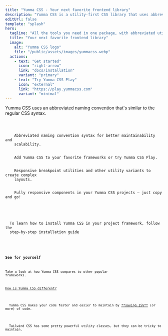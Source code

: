 ```yaml
---
title: "Yumma CSS - Your next favorite frontend library"
description: "Yumma CSS is a utility-first CSS library that uses abbreviated naming conventions that follow regular CSS syntax."
editUrl: false
template: "splash"
hero:
  tagline: "All the tools you need in one package, with abbreviated utility classes — goodbye, massive codebases!"
  title: "Your next favorite frontend library"
  image:
    alt: "Yumma CSS logo"
    file: "/public/assets/images/yummacss.webp"
  actions:
    - text: "Get started"
      icon: "right-arrow"
      link: "docs/installation"
      variant: "primary"
    - text: "Try Yumma CSS Play"
      icon: "external"
      link: "https://play.yummacss.com"
      variant: "minimal"
---
```


<Card title="So, why Yumma CSS?">
  Yumma CSS uses an abbreviated naming convention that's similar to the regular
  CSS syntax.
  <Code
    code={yummaCard}
    lang="html"
    title="index.html"
    frame="terminal"
    wrap="false"
    mark={[
      "ovf-h",
      "b-1",
      "bs-xs",
      "fg-1",
      "fs-xxl",
      "fw-600",
      "tc-pink",
      "tdl-u",
      "rad-2",
      "bg-pink",
      "tc-white",
    ]}
  />
</Card>

<CardGrid stagger>
  <Card title="Abbreviated syntax">
    Abbreviated naming convention syntax for better maintainability and
    scalability.
  </Card>
  <Card title="Framework integrations">
    Add Yumma CSS to your favorite frameworks or try Yumma CSS Play.
  </Card>
  <Card title="Responsive design">
    Responsive breakpoint utilities and other utility variants to create complex
    layouts.
  </Card>
  <Card title="Components">
    Fully responsive components in your Yumma CSS projects — just copy and go!
  </Card>

</CardGrid>

<Card title="Create a new project">
  To learn how to install Yumma CSS in your project framework, follow the
  step-by-step installation guide

  <Code code="npm i yummacss@latest" lang="bash" title="Installing dependencies..." />
</Card>

### See for yourself

Take a look at how Yumma CSS compares to other popular frameworks.

[How is Yumma CSS different?](/docs/utility-classes)

<Tabs>
  <TabItem label="Yumma CSS">
  Yumma CSS makes your code faster and easier to maintain by <u>**saving 15%**</u> (or more) of code.
    <Live
      data={yummaCard}
      useCenter
      useHeight="360px"
      usePadding
      useVersion="2.1.0"
      useWrap
    />
  </TabItem>

  <TabItem label="Tailwind CSS">
  Tailwind CSS has some pretty powerful utility classes, but they can be tricky to maintain.
    <Live
      data={tailwindCard}
      useCenter
      useExternal="https://cdn.jsdelivr.net/npm/tailwindcss@latest/dist/tailwind.min.css"
      useHeight="360px"
      usePadding
      useWrap
    />
  </TabItem>
</Tabs>

<Footer description="Yumma CSS is a utility-first CSS library that uses abbreviated naming conventions that follow regular CSS syntax to help you debug, scale, and maintain your markup better and get your application out the door faster." />
